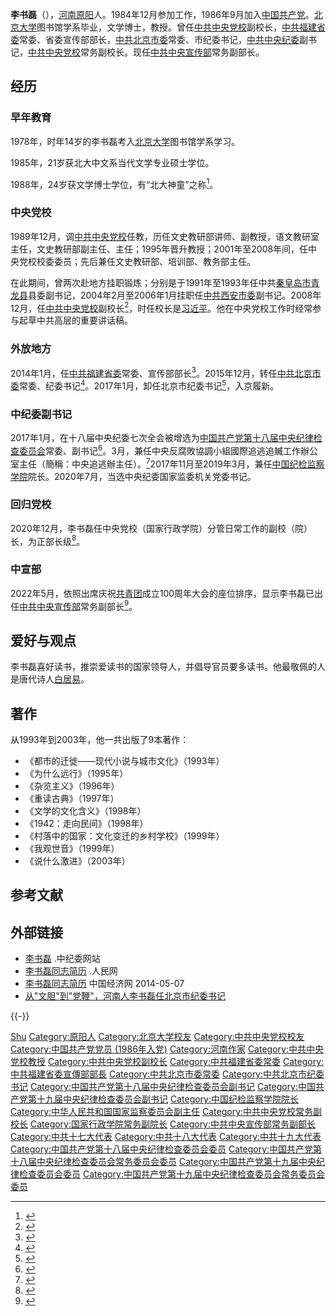 '''李书磊'''（{{bd|1964年|1月21日||catIdx=Li李}}），[[河南|河南]][[原阳|原阳]]人。1984年12月参加工作，1986年9月加入[[中国共产党|中国共产党]]。[[北京大学|北京大学]]图书馆学系毕业，文学博士，教授。曾任[[中共中央党校|中共中央党校]]副校长，[[中共福建省委|中共福建省委]]常委、省委宣传部部长，[[中共北京市委|中共北京市委]]常委、市纪委书记，[[中共中央纪委|中共中央纪委]]副书记，[[中共中央党校|中共中央党校]]常务副校长。现任[[中共中央宣传部|中共中央宣传部]]常务副部长。

== 经历 ==
=== 早年教育 ===
1978年，时年14岁的李书磊考入[[北京大学|北京大学]]图书馆学系学习。

1985年，21岁获北大中文系当代文学专业硕士学位。

1988年，24岁获文学博士学位，有“北大神童”之称<ref>{{Cite web |url=http://news.ifeng.com/mainland/200901/0109_17_960091.shtml |title=“北大神童”李书磊出任中央党校副校长 |access-date=2014-01-22 |archive-date=2020-11-09 |archive-url=https://web.archive.org/web/20201109223703/http://news.ifeng.com/mainland/200901/0109_17_960091.shtml |dead-url=no }}</ref>。

=== 中央党校 ===
1989年12月，调[[中共中央党校|中共中央党校]]任教，历任文史教研部讲师、副教授，语文教研室主任，文史教研部副主任、主任；1995年晋升教授；2001年至2008年间，任中央党校校委委员；先后兼任文史教研部、培训部、教务部主任。

在此期间，曾两次赴地方挂职锻炼；分别是于1991年至1993年任中共[[秦皇岛市|秦皇岛市]][[青龙县|青龙县]]县委副书记，2004年2月至2006年1月挂职任[[中共西安市委|中共西安市委]]副书记。2008年12月，任[[中共中央党校|中共中央党校]]副校长<ref>{{Cite web |url=http://news.takungpao.com/mainland/focus/2014-01/2199003_2.html |title=李书磊卸任党校副校长 |access-date=2014-01-22 |archive-date=2014-01-25 |archive-url=https://web.archive.org/web/20140125014030/http://news.takungpao.com/mainland/focus/2014-01/2199003_2.html |dead-url=no }}</ref>，时任校长是[[习近平|习近平]]。他在中央党校工作时经常参与起草中共高层的重要讲话稿。
=== 外放地方 ===
2014年1月，任[[中共福建省委|中共福建省委]]常委、宣传部部长<ref>{{Cite web |url=http://news.xinhuanet.com/renshi/2014-02/07/c_126096671.htm |title=李书磊出任福建省委常委、省委宣传部长 |access-date=2014-02-10 |archive-date=2014-03-10 |archive-url=https://web.archive.org/web/20140310053422/http://news.xinhuanet.com/renshi/2014-02/07/c_126096671.htm |dead-url=no }}</ref>。2015年12月，转任[[中共北京市委|中共北京市委]]常委、纪委书记<ref>{{cite web|accessdate=2016-01-03|url=http://www.thepaper.cn/newsDetail_forward_1414822|title=福建省委常委、宣传部长李书磊任北京市纪委书记，接棒叶青纯|publisher=澎湃新闻|archive-date=2016-01-11|archive-url=https://web.archive.org/web/20160111092629/http://www.thepaper.cn/newsDetail_forward_1414822|dead-url=no}}</ref>。2017年1月，卸任北京市纪委书记<ref>{{cite news|title=云南省委常委、省纪委书记张硕辅任北京市委常委、市纪委书记|url=http://www.thepaper.cn/newsDetail_forward_1595131|accessdate=2017-01-06|agency=澎湃新闻|archive-date=2021-03-21|archive-url=https://web.archive.org/web/20210321215237/https://www.thepaper.cn/newsDetail_forward_1595131|dead-url=no}}</ref>，入京履新。

=== 中纪委副书记 ===
2017年1月，在十八届中央纪委七次全会被增选为[[中国共产党第十八届中央纪律检查委员会|中国共产党第十八届中央纪律检查委员会]]常委、副书记<ref>{{cite news|title=中国共产党第十八届中央纪律检查委员会第七次全体会议公报|url=http://www.thepaper.cn/newsDetail_forward_1595860|agency=澎湃新闻|accessdate=2017-01-08|archive-date=2020-11-09|archive-url=https://web.archive.org/web/20201109223621/http://www.thepaper.cn/newsDetail_forward_1595860|dead-url=no}}</ref>。3月，兼任中央反腐敗協調小組國際追逃追贓工作辦公室主任（簡稱：中央追逃辦主任）。<ref >{{cite web |url=http://news.sohu.com/20170326/n484840333.shtml |language= |title=中央纪委副书记李书磊兼任中央追逃办主任 |publisher=澎湃新闻 |date=2017-03-26 |accessdate= |archive-date=2020-11-09 |archive-url=https://web.archive.org/web/20201109222049/http://news.sohu.com/20170326/n484840333.shtml |dead-url=no }}</ref>2017年11月至2019年3月，兼任[[中国纪检监察学院|中国纪检监察学院]]院长。2020年7月，当选中央纪委国家监委机关党委书记。

=== 回归党校 ===
2020年12月，李书磊任中央党校（国家行政学院）分管日常工作的副校（院）长，为正部长级<ref>{{cite web |title=李书磊任中央党校分管日常工作的副校长（正部长级） |url=https://www.thepaper.cn/newsDetail_forward_10549789 |website=澎湃新闻 |accessdate=2020-12-26 |date=2020-12-26 |archive-date=2021-01-26 |archive-url=https://web.archive.org/web/20210126195909/https://www.thepaper.cn/newsDetail_forward_10549789 |dead-url=no }}</ref>。

=== 中宣部 ===
2022年5月，依照出席庆祝[[中国共产主义青年团|共青团]]成立100周年大会的座位排序，显示李书磊已出任[[中共中央宣传部|中共中央宣传部]]常务副部长<ref>{{cite web |title=「北大神童」李書磊 任中宣部常務副部長 |url=https://std.stheadline.com/daily/article/2461865/ |publisher=星島日報 |accessdate=2022-05-29 |date=2022-05-12 }}</ref>。

== 爱好与观点 ==
李书磊喜好读书，推崇爱读书的国家领导人，并倡导官员要多读书。他最敬佩的人是唐代诗人[[白居易|白居易]]。

== 著作 ==
从1993年到2003年，他一共出版了9本著作：
*《都市的迁徙——现代小说与城市文化》（1993年）
*《为什么远行》（1995年）
*《杂览主义》（1996年）
*《重读古典》（1997年）
*《文学的文化含义》（1998年）
*《1942：走向民间》（1998年）
*《村落中的国家：文化变迁的乡村学校》（1999年）
*《我观世音》（1999年）
*《说什么激进》（2003年）

==参考文献==
{{reflist}}

==外部链接==
*[https://www.ccdi.gov.cn/xxgk/ldjg/lsl/ 李书磊] {{Wayback|url=https://www.ccdi.gov.cn/xxgk/ldjg/lsl/ |date=20200920012213 }}.中纪委网站
*[http://politics.people.com.cn/n/2014/0616/c351134-25156200.html 李书磊同志简历] {{Wayback|url=http://politics.people.com.cn/n/2014/0616/c351134-25156200.html |date=20211230085359 }}.人民网
*[http://district.ce.cn/newarea/sddy/201402/07/t20140207_2255240.shtml 李书磊同志简历] {{Wayback|url=http://district.ce.cn/newarea/sddy/201402/07/t20140207_2255240.shtml |date=20201109222013 }} 中国经济网 2014-05-07
*[http://news.dahe.cn/2016/01-05/106268103.html 从"文胆"到"党鞭"，河南人李书磊任北京市纪委书记] {{Wayback|url=http://news.dahe.cn/2016/01-05/106268103.html |date=20201109222020 }}

{{-}}
{{start box}}
{{s-ppo|cpc}}
{{s-before|[[王晓晖|王晓晖]]}}
{{s-title|[[中共中央宣传部|中共中央宣传部]]常务副部长|2022年5月－}}
{{s-inc}}
{{s-before|[[何毅亭|何毅亭]]}}
{{s-title|[[中共中央党校|中共中央党校]]常务副校长|2020年12月－2022年5月}}
{{s-after|[[谢春涛|谢春涛]]}}
{{s-before|[[叶青纯|叶青纯]]}}
{{s-title|[[中国共产党北京市纪律检查委员会|中国共产党北京市纪律检查委员会]]书记|2015年12月－2017年1月}}
{{s-after|[[張碩輔|張碩輔]]}}
{{s-before|[[袁荣祥|袁荣祥]]}}
{{s-title|[[中国共产党福建省委员会|中国共产党福建省委员会]]宣传部部长|2014年1月－2015年12月}}
{{s-after|[[高翔_(1963年)|高　翔]]}}
{{s-gov|prc}}
{{s-before|[[何毅亭|何毅亭]]}}
{{s-title|[[国家行政学院|国家行政学院]]常务副院长|2020年12月－2022年5月}}
{{s-after|[[谢春涛|谢春涛]]}}
{{s-before|[[杨晓渡|杨晓渡]]}}
{{s-title|[[中国纪检监察学院|中国纪检监察学院]]院长|2017年11月－2019年3月}}
{{s-after|[[杨晓渡|杨晓渡]]}}
{{end box}}

{{1994届中央党校一年制中青年干部培训班}}

{{DEFAULTSORT:Li李}}
[[Category:李姓|Shu]]
[[Category:原阳人|Category:原阳人]]
[[Category:北京大学校友|Category:北京大学校友]]
[[Category:中共中央党校校友|Category:中共中央党校校友]]
[[Category:中国共产党党员_(1986年入党)|Category:中国共产党党员 (1986年入党)]]
[[Category:河南作家|Category:河南作家]]
[[Category:中共中央党校教授|Category:中共中央党校教授]]
[[Category:中共中央党校副校长|Category:中共中央党校副校长]]
[[Category:中共福建省委常委|Category:中共福建省委常委]]
[[Category:中共福建省委宣傳部部長|Category:中共福建省委宣傳部部長]]
[[Category:中共北京市委常委|Category:中共北京市委常委]]
[[Category:中共北京市纪委书记|Category:中共北京市纪委书记]]
[[Category:中国共产党第十八届中央纪律检查委员会副书记|Category:中国共产党第十八届中央纪律检查委员会副书记]]
[[Category:中国共产党第十九届中央纪律检查委员会副书记|Category:中国共产党第十九届中央纪律检查委员会副书记]]
[[Category:中国纪检监察学院院长|Category:中国纪检监察学院院长]]
[[Category:中华人民共和国国家监察委员会副主任|Category:中华人民共和国国家监察委员会副主任]]
[[Category:中共中央党校常务副校长|Category:中共中央党校常务副校长]]
[[Category:国家行政学院常务副院长|Category:国家行政学院常务副院长]]
[[Category:中共中央宣传部常务副部长|Category:中共中央宣传部常务副部长]]
[[Category:中共十七大代表|Category:中共十七大代表]]
[[Category:中共十八大代表|Category:中共十八大代表]]
[[Category:中共十九大代表|Category:中共十九大代表]]
[[Category:中国共产党第十八届中央纪律检查委员会委员|Category:中国共产党第十八届中央纪律检查委员会委员]]
[[Category:中国共产党第十八届中央纪律检查委员会常务委员会委员|Category:中国共产党第十八届中央纪律检查委员会常务委员会委员]]
[[Category:中国共产党第十九届中央纪律检查委员会委员|Category:中国共产党第十九届中央纪律检查委员会委员]]
[[Category:中国共产党第十九届中央纪律检查委员会常务委员会委员|Category:中国共产党第十九届中央纪律检查委员会常务委员会委员]]